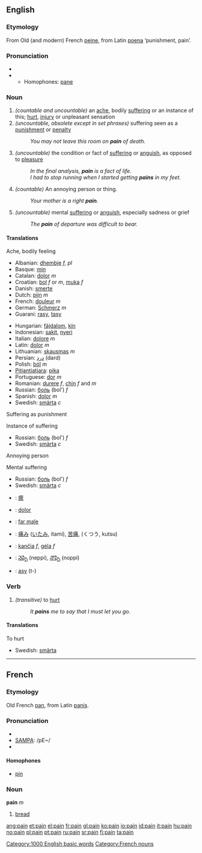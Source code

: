 ==English==
{{rank|memory|proved|plan|938|pain|official|loss|spot}}

===Etymology===
From Old (and modern) French [[peine]], from Latin [[poena]] ‘punishment, pain’.

===Pronunciation===
*{{IPA|/peɪn/}}
*{{audio|en-us-pain.ogg|Audio (US)}}
**Homophones: [[pane]]

===Noun===
{{en-noun|pain|pains}}
# ''(countable and uncountable)'' an [[ache]], bodily [[suffering]] or an instance of this; [[hurt]], [[injury]] or unpleasant sensation
# ''(uncountable, obsolete except in set phrases)'' suffering seen as a [[punishment]] or [[penalty]]
#:''You may not leave this room on '''pain''' of death.''
# ''(uncountable)'' the condition or fact of [[suffering]] or [[anguish]], as opposed to [[pleasure]]
#:''In the final analysis, '''pain''' is a fact of life.''
#:''I had to stop running when I started getting '''pains''' in my feet.''
# ''(countable)'' An annoying person or thing.
#:''Your mother is a right '''pain'''.''
# ''(uncountable)'' mental [[suffering]] or [[anguish]], especially sadness or grief
#:''The '''pain''' of departure was difficult to bear.''

====Translations====
;Ache, bodily feeling
{{top}}
*Albanian: [[dhembje]] ''f, pl''
*Basque: [[min]]
*Catalan: [[dolor]] ''m''
*Croatian: [[bol]] ''f'' or ''m'', [[muka]] ''f''
*Danish: [[smerte]]
*Dutch: [[pijn]] ''m''
*French: [[douleur]] ''m''
*German: [[Schmerz]] ''m''
*Guaraní: [[rasy]], [[tasy]]
{{mid}}
*Hungarian: [[fájdalom]], [[kín]]
*Indonesian: [[sakit]], [[nyeri]]
*Italian: [[dolore]] ''m''
*Latin: [[dolor]] ''m''
*Lithuanian: [[skausmas]] ''m''
*Persian: [[درد]] (dard)
*Polish: [[ból]] ''m''
*[[Pitjantjatjara]]: [[pika]]
*Portuguese: [[dor]] ''m''
*Romanian: [[durere]] ''f'', [[chin]] ''f'' and ''m''
*Russian: [[боль]] (bol') ''f''
*Spanish: [[dolor]] ''m''
*Swedish: [[smärta]] ''c''
{{bottom}}

;Suffering as punishment
{{top}}
{{mid}}
{{bottom}}

;Instance of suffering
{{top}}
{{mid}}
*Russian: [[боль]] (bol') ''f''
*Swedish: [[smärta]] ''c''
{{bottom}}

;Annoying person
{{top}}
{{mid}}
{{bottom}}

;Mental suffering
{{top}}
{{mid}}
*Russian: [[боль]] (bol') ''f''
*Swedish: [[smärta]] ''c''
{{bottom}}

{{checktrans}}
{{top}}
*{{ttbc|CJKV Characters}}: [[瘝]]
*{{ttbc|Interlingua}}: [[dolor]] 
*{{ttbc|Italian}}: [[far male]]
*{{ttbc|Japanese}}: [[痛み]] ([[いたみ]], itami), [[苦痛]], (くつう, kutsu)
{{mid}}
*{{ttbc|Lithuanian}}: [[kančia]] ''f'', [[gėla]] ''f''
*{{ttbc|Telugu}}: [[నెప్పి]] (neppi), [[నొప్పి]] (noppi)
*{{ttbc|Tupinambá}}: [[asy]] (t-)
{{bottom}}

===Verb===
{{en-verb|pain|pains|pained|paining}}

# ''(transitive)'' to [[hurt]]
#:''It '''pains''' me to say that I must let you go.''

====Translations====
;To hurt
{{top}}
{{mid}}
*Swedish: [[smärta]]
{{bottom}}
----

==French==
===Etymology===
Old French [[pan]], from Latin [[panis]].

=== Pronunciation===
*{{IPA|/pɛ̃/}}
*[[w:SAMPA|SAMPA]]: /pE~/
*{{audio|Fr-Pain-fr-Paris.ogg|Audio (FR)}}

==== Homophones ====
*[[pin]]

===Noun===
'''pain''' ''m''

#[[bread]]

[[Category:1000 English basic words]]
[[Category:French nouns]]

[[ang:pain]]
[[et:pain]]
[[el:pain]]
[[fr:pain]]
[[gl:pain]]
[[ko:pain]]
[[io:pain]]
[[id:pain]]
[[it:pain]]
[[hu:pain]]
[[no:pain]]
[[pl:pain]]
[[pt:pain]]
[[ru:pain]]
[[sr:pain]]
[[fi:pain]]
[[ta:pain]]